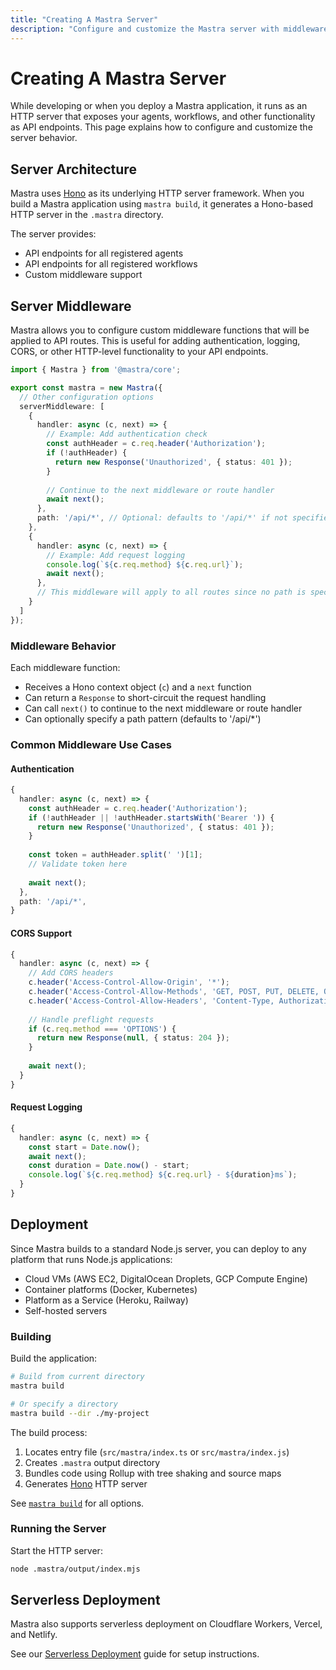 ```yaml
---
title: "Creating A Mastra Server"
description: "Configure and customize the Mastra server with middleware and other options"
---
```


# Creating A Mastra Server

While developing or when you deploy a Mastra application, it runs as an HTTP server that exposes your agents, workflows, and other functionality as API endpoints. This page explains how to configure and customize the server behavior.

## Server Architecture

Mastra uses [Hono](https://hono.dev) as its underlying HTTP server framework. When you build a Mastra application using `mastra build`, it generates a Hono-based HTTP server in the `.mastra` directory.

The server provides:
- API endpoints for all registered agents
- API endpoints for all registered workflows
- Custom middleware support

## Server Middleware

Mastra allows you to configure custom middleware functions that will be applied to API routes. This is useful for adding authentication, logging, CORS, or other HTTP-level functionality to your API endpoints.

```typescript copy showLineNumbers
import { Mastra } from '@mastra/core';

export const mastra = new Mastra({
  // Other configuration options
  serverMiddleware: [
    {
      handler: async (c, next) => {
        // Example: Add authentication check
        const authHeader = c.req.header('Authorization');
        if (!authHeader) {
          return new Response('Unauthorized', { status: 401 });
        }
        
        // Continue to the next middleware or route handler
        await next();
      },
      path: '/api/*', // Optional: defaults to '/api/*' if not specified
    },
    {
      handler: async (c, next) => {
        // Example: Add request logging
        console.log(`${c.req.method} ${c.req.url}`);
        await next();
      },
      // This middleware will apply to all routes since no path is specified
    }
  ]
});
```

### Middleware Behavior

Each middleware function:
- Receives a Hono context object (`c`) and a `next` function
- Can return a `Response` to short-circuit the request handling
- Can call `next()` to continue to the next middleware or route handler
- Can optionally specify a path pattern (defaults to '/api/*')

### Common Middleware Use Cases

#### Authentication

```typescript copy
{
  handler: async (c, next) => {
    const authHeader = c.req.header('Authorization');
    if (!authHeader || !authHeader.startsWith('Bearer ')) {
      return new Response('Unauthorized', { status: 401 });
    }
    
    const token = authHeader.split(' ')[1];
    // Validate token here
    
    await next();
  },
  path: '/api/*',
}
```

#### CORS Support

```typescript copy
{
  handler: async (c, next) => {
    // Add CORS headers
    c.header('Access-Control-Allow-Origin', '*');
    c.header('Access-Control-Allow-Methods', 'GET, POST, PUT, DELETE, OPTIONS');
    c.header('Access-Control-Allow-Headers', 'Content-Type, Authorization');
    
    // Handle preflight requests
    if (c.req.method === 'OPTIONS') {
      return new Response(null, { status: 204 });
    }
    
    await next();
  }
}
```

#### Request Logging

```typescript copy
{
  handler: async (c, next) => {
    const start = Date.now();
    await next();
    const duration = Date.now() - start;
    console.log(`${c.req.method} ${c.req.url} - ${duration}ms`);
  }
}
```

## Deployment

Since Mastra builds to a standard Node.js server, you can deploy to any platform that runs Node.js applications:
- Cloud VMs (AWS EC2, DigitalOcean Droplets, GCP Compute Engine)
- Container platforms (Docker, Kubernetes)
- Platform as a Service (Heroku, Railway)
- Self-hosted servers

### Building

Build the application:

```bash copy
# Build from current directory
mastra build

# Or specify a directory
mastra build --dir ./my-project
```

The build process:
1. Locates entry file (`src/mastra/index.ts` or `src/mastra/index.js`)
2. Creates `.mastra` output directory
3. Bundles code using Rollup with tree shaking and source maps
4. Generates [Hono](https://hono.dev) HTTP server

See [`mastra build`](/docs/reference/cli/build) for all options.

### Running the Server

Start the HTTP server:

```bash copy
node .mastra/output/index.mjs
```

## Serverless Deployment

Mastra also supports serverless deployment on Cloudflare Workers, Vercel, and Netlify.

See our [Serverless Deployment](/docs/deployment/deployment) guide for setup instructions.
